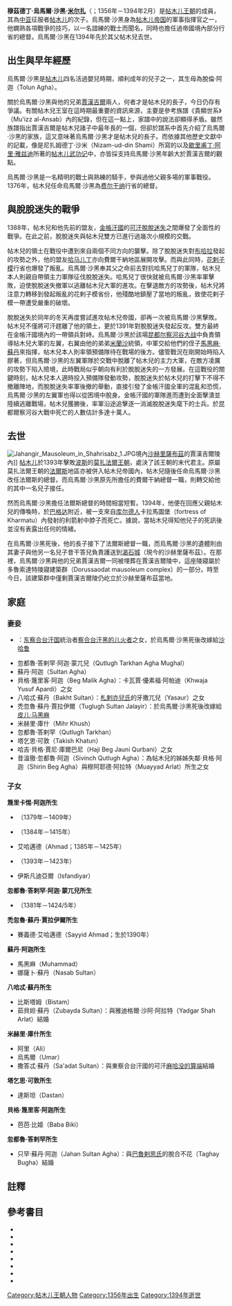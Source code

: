 {{for|[[莫卧儿帝国|莫卧儿帝国]]君主[[巴布尔|巴布尔]]的父親|烏馬爾·沙黑·米爾扎二世}}
{{Infobox royalty
|image           = Umarshayx.jpg
|alt = Umar Shaikh Mirza I
|name =烏馬爾·沙黑·米爾扎
|title = 帖木兒帝國王子
|birth_date      = 1356年
|birth_place     = 
|death_date      = 1394年2月（37－38歲）
|death_place     =今[[伊拉克|伊拉克]]卡拉馬圖堡
|place of burial=今[[乌兹别克斯坦|烏茲別克]][[沙赫里薩布茲|沙赫里薩布茲]]賈漢吉爾陵
|issue = [[烏馬爾·沙黑#家庭|見下文]]
|full name       = 穆茲德丁·烏馬爾·沙黑·米爾扎
|house           = [[帖木儿王朝|帖木儿王朝]]
|father          = [[帖木儿|帖木儿]]
|mother          =脫倫·阿迦
|religion        = [[伊斯兰教|伊斯兰教]]
}}
'''穆茲德丁·烏馬爾·沙黑·[[米尔扎|米尔扎]]'''{{sfnp|Barzegar|2000|p=17}}（{{lang-fa|عمر شیخ میرزا}}；1356年－1394年2月）是[[帖木儿王朝|帖木儿王朝]]的成員，其為[[中亚|中亚]]征服者[[帖木儿|帖木儿]]的次子。烏馬爾·沙黑身為[[帖木儿帝国|帖木儿帝国]]的軍事指揮官之一，他嫻熟各項戰爭的技巧，以一名諳練的戰士而聞名，同時也擔任過帝國境內部分行省的總督。烏馬爾·沙黑在1394年先於其父帖木兒去世。

==出生與早年經歷==
烏馬爾·沙黑是[[帖木儿|帖木儿]]四名活過嬰兒時期，順利成年的兒子之一，其生母為脫倫·阿迦（Tolun Agha）{{sfnp|Jamaluddin|1995|p=88}}。

關於烏馬爾·沙黑與他的兄弟[[贾汉吉尔_(帖木儿之子)|賈漢吉爾]]兩人，何者才是帖木兒的長子，今日仍存有爭議。有關帖木兒王室在這時期最重要的資訊來源，主要是參考族譜《貴顯世系》（Mu'izz al-Ansab）內的紀錄，但在這一點上，家譜中的說法卻顯得矛盾。雖然族譜指出賈漢吉爾是帖木兒諸子中最年長的一個，但卻於譜系中首先介紹了烏馬爾·沙黑的家族，這又意味著烏馬爾·沙黑才是帖木兒的長子。而依據其他歷史文獻中的記載，像是尼扎姆德丁·沙米（Nizam-ud-din Shami）所寫的{{le|勝利之書|Zafarnama (Shami biography)}}以及[[歇里甫丁·阿里·雅兹迪|歇里甫丁·阿里·雅兹迪]]所著的[[帖木儿武功记|帖木儿武功记]]中，亦皆採支持烏馬爾·沙黑年齡大於賈漢吉爾的觀點{{sfnp|Woods|1990|pp=1, 14}}。

烏馬爾·沙黑是一名精明的戰士與熟練的騎手，參與過他父親多場的軍事戰役{{sfnp|Karomatov|2001|p=57}}。1376年，帖木兒任命烏馬爾·沙黑為[[费尔干纳|费尔干纳]]行省的總督{{sfnp|Bretschneider|1888|p=256}}。

==與脫脫迷失的戰爭==
{{Main|脱脱迷失-帖木儿战争}}

1388年，帖木兒和他先前的盟友，[[金帳汗國|金帳汗國]]的[[可汗|可汗]][[脫脫迷失|脫脫迷失]]之間爆發了全面性的戰爭。在此之前，脫脫迷失與帖木兒雙方已進行過幾次小規模的交戰{{sfnp|Barzegar|2000|pp=10-13}}。

帖木兒的領土在戰役中遭到來自兩個不同方向的襲擊。除了脫脫迷失對[[布哈拉|布哈拉]]發起的攻勢之外，他的盟友[[哈马儿丁|哈马儿丁]]亦向費爾干納地區展開攻擊。而與此同時，[[花剌子模|花剌子模]]行省也爆發了叛亂。烏馬爾·沙黑奉其父之命前去對抗哈馬兒丁的軍隊，帖木兒本人則親自帶領主力軍隊征伐脫脫迷失。哈馬兒丁很快就被烏馬爾·沙黑率軍擊敗，迫使脫脫迷失撤軍以逃離帖木兒大軍的進攻。在擊退敵方的攻勢後，帖木兒將注意力轉移到發起叛亂的花剌子模省份，他殘酷地鎮壓了當地的叛亂，致使花剌子模一帶遭受嚴重的破壞{{sfnp|Barzegar|2000|pp=14-15}}。

脫脫迷失於同年的冬天再度嘗試進攻帖木兒帝國，卻再一次被烏馬爾·沙黑擊敗。帖木兒不僅將可汗趕離了他的領土，更於1391年對脫脫迷失發起反攻{{sfnp|Barzegar|2000|p=15}}。雙方最終在金帳汗國境內的{{le|窩瓦河地區|Volga region}}一帶領兵對峙。烏馬爾·沙黑於該場[[昆都尔察河谷大战|昆都尔察河谷大战]]中負責領導帖木兒大軍的左翼，右翼由他的弟弟[[米蘭沙|米蘭沙]]統領，中軍交給他們的侄子[[馬黑麻·蘇丹|馬黑麻·蘇丹]]來指揮，帖木兒本人則率領預備隊待在戰場的後方。儘管戰況在剛開始時陷入膠著，但烏馬爾·沙黑的左翼軍隊於交戰中脫離了帖木兒的主力大軍，在敵方凌厲的攻勢下陷入險境，此時戰局似乎朝向有利於脫脫迷失的一方發展。在這戰役的關鍵時刻，帖木兒本人適時投入預備隊發動攻勢，脫脫迷失於帖木兒的打擊下不得不撤離陣地，而脫脫迷失率軍後撤的舉動，直接引發了金帳汗國全軍的混亂和恐慌，烏馬爾·沙黑的左翼軍也得以從困境中脫身。金帳汗國的軍隊進而遭到全面擊潰並陸續逃離戰場，帖木兒獲勝後，率軍沿途追擊逐一消滅脫脫迷失麾下的士兵。於昆都爾察河谷大戰中死亡的人數估計多達十萬人{{sfnp|Marozzi|2012|pp=183–90}}。

==去世==
[[File:Jahangir_Mausoleum_in_Shahrisabz_1.JPG|thumb]]境內[[沙赫里薩布茲|沙赫里薩布茲]]的賈漢吉爾陵內]]
[[帖木儿|帖木儿]]於1393年擊敗[[波斯|波斯]]的[[莫扎法爾王朝|莫扎法爾王朝]]，處決了該王朝的末代君主{{le|沙阿·曼蘇爾|Shah Mansur (Muzaffarid)}}。原屬莫扎法爾王朝的[[法爾斯省|法爾斯]]地區亦被併入帖木兒帝國內，帖木兒隨後任命烏馬爾·沙黑改任法爾斯的總督{{sfnp|Barzegar|2000|p=15}}。而烏馬爾·沙黑原先所擔任的費爾干納總督一職，則轉交給他的其中一名兒子{{le|昔干答兒|Iskandar (Timurid dynasty)}}接任{{sfnp|Bretschneider|1888|p=256}}。

然而烏馬爾·沙黑擔任法爾斯總督的時間相當短暫。1394年，他便在回應父親帖木兒的傳喚時，於[[巴格达|巴格达]]附近，被一支來自[[库尔德人|库尔德人]]卡拉馬圖堡（fortress of Kharmatu）內發射的利箭射中脖子而死亡{{sfnp|Barzegar|2000|p=15}}{{sfnp|Karomatov|2001|p=57}}。據說，當帖木兒得知他兒子的死訊後並沒有表露出任何的情緒{{sfnp|Marozzi|2012|p=240}}。

在烏馬爾·沙黑死後，他的長子{{le|皮兒·馬黑麻 (烏馬爾·沙黑之子)|Pir Muhammad (son of Umar Shaikh)|皮兒·馬黑麻}}接下了法爾斯總督一職，而烏馬爾·沙黑的遺體則由其妻子與他另一名兒子昔干答兒負責護送到[[沙赫里薩布茲|渴石城]]（現今的沙赫里薩布茲）{{sfnp|Brend|2013|p=43}}。在那裡，烏馬爾·沙黑與他的兄弟賈漢吉爾一同被埋葬在賈漢吉爾陵中，這座陵寢屬於多魯索達特陵寢建築群（Dorussaodat mausoleum complex）的一部分。時至今日，該建築群中僅剩賈漢吉爾陵仍屹立於沙赫里薩布茲當地{{sfnp|King|Noble|Humphreys|1996|p=311}}。

==家庭==
===妻妾===
*{{le|篾里卡惕·阿迦|Malikat Agha}}：[[东察合台汗国|东察合台汗国]]統治者[[察合台汗|察合台汗]][[黑的儿火者|黑的儿火者]]之女，於烏馬爾·沙黑死後改嫁給[[沙哈鲁|沙哈鲁]]
*忽都魯·答剌罕·阿迦·蒙兀兒（Qutlugh Tarkhan Agha Mughal）
*蘇丹·阿迦（Sultan Agha）
*貝格·篾里客·阿迦（Beg Malik Agha）：卡瓦賈·優素福·阿帕迪（Khwaja Yusuf Apardi）之女
*八哈忒·蘇丹（Bakht Sultan）：[[札剌亦兒|札剌亦兒氏]]的牙撒兀兒（Yasaur）之女
*禿忽魯·蘇丹·賈拉伊爾（Tuglugh Sultan Jalayir）：於烏馬爾·沙黑死後改嫁給[[皮儿·马黑麻|皮儿·马黑麻]]
*米赫里·庫什（Mihr Khush）
*忽都魯·答剌罕（Qutlugh Tarkhan）
*塔乞思·可敦（Takish Khatun）
*哈吉·貝格·賈尼·庫爾巴尼（Haji Beg Jauni Qurbani）之女
*昔溫徹·忽都魯·阿迦（Sivinch Qutlugh Agha）：為帖木兒的姊姊失鄰·貝格·阿迦（Shirin Beg Agha）與穆阿耶德·阿拉特（Muayyad Arlat）所生之女{{sfnp|Woods|1990|p=20}}

===子女===
'''篾里卡惕·阿迦所生'''
*{{le|皮兒·馬黑麻 (烏馬爾·沙黑之子)|Pir Muhammad (son of Umar Shaikh)|皮兒·馬黑麻}}（1379年－1409年）
*{{le|昔干答兒|Iskandar (Timurid dynasty)}}（1384年－1415年）
*艾哈邁德（Ahmad；1385年－1425年）
*{{le|拜哈拉·米爾扎一世|Bayqara Mirza I|拜哈拉}}（1393年－1423年）
*伊斯凡迪亞爾（Isfandiyar）

'''忽都魯·答剌罕·阿迦·蒙兀兒所生'''
*{{le|羅思檀|Rustam Mirza}}（1381年－1424/5年）

'''禿忽魯·蘇丹·賈拉伊爾所生'''
*賽義德·艾哈邁德（Sayyid Ahmad；生於1390年）

'''蘇丹·阿迦所生'''
*馬黑麻（Muhammad）
*娜薩卜·蘇丹（Nasab Sultan）

'''八哈忒·蘇丹所生'''
*比斯塔姆（Bistam）
*茹貝妲·蘇丹（Zubayda Sultan）：與雅迪格爾·沙阿·阿拉特（Yadgar Shah Arlat）結婚

'''米赫里·庫什所生'''
*阿里（Ali）
*烏馬爾（Umar）
*撒答忒·蘇丹（Sa'adat Sultan）：與東察合台汗國的可汗[[麻哈没的算端|麻哈没的算端]]結婚

'''塔乞思·可敦所生'''
*達斯坦（Dastan）

'''貝格·篾里客·阿迦所生'''
*芭芭·比姬（Baba Biki）

'''忽都魯·答剌罕所生'''
*只罕·蘇丹·阿迦（Jahan Sultan Agha）：與[[巴魯剌思氏|巴魯剌思氏]]的脫合不花（Taghay Bugha）結婚{{sfnp|Woods|1990|pp=20-28}}

==註釋==
{{reflist}}

==參考書目==
*{{citation|first=Karim Najafi|last=Barzegar|title=Mughal-Iranian relations: during sixteenth century|url=https://books.google.com/books?id=bQduAAAAMAAJ|year=2000|publisher=Indian Bibliographies Bureau|isbn=978-81-85004-60-0|accessdate=2020-11-13|archive-date=2020-11-19|archive-url=https://web.archive.org/web/20201119231811/https://books.google.com/books?id=bQduAAAAMAAJ|dead-url=no}}
*{{citation|last=Brend|first=Barbara |title=Perspectives on Persian Painting: Illustrations to Amir Khusrau's Khamsah|url=https://books.google.com/books?id=SUH8AQAAQBAJ&pg=PA43|year=2013|publisher=Routledge|isbn=978-1-136-85411-8}}
*{{citation|last=Bretschneider|first=E.|title=Mediaeval Researches from Eastern Asiatic Sources: Notes en Chinese mediæval travellers to the west|url=https://archive.org/details/mediaevalresearc02bretuoft/page/256|volume=2|year=1888|publisher=Kegan Paul, Trench, Trübner|location=London}}
*{{citation|first=Syed|last=Jamaluddin|title=The state under Timur: a study in empire building|url=https://books.google.com/books?id=ARgXAQAAIAAJ|year=1995|publisher=Har-Anand}}
*{{citation|first=Ḣamidulla|last=Karomatov|title=Amir Temur in world history|url=https://books.google.com/books?id=bjdtAAAAMAAJ|year=2001|publisher=Shaq|accessdate=2020-11-13|archive-date=2020-11-19|archive-url=https://web.archive.org/web/20201119174318/https://books.google.com/books?id=bjdtAAAAMAAJ|dead-url=no}}
*{{citation|last1=King|first1=John S.|last2=Noble|first2=John|last3=Humphreys|first3=Andrew|title=Central Asia.: Kasachstan, Usbekistan, Turkmenien, Kirgisien, Tadschikistan.|url=https://books.google.com/books?id=8csuAQAAIAAJ|year=1996|publisher=Lonely Planet Publications|isbn=978-0-86442-358-0|accessdate=2020-11-13|archive-date=2020-11-19|archive-url=https://web.archive.org/web/20201119175224/https://books.google.com/books?id=8csuAQAAIAAJ|dead-url=no}}
*{{citation|last=Marozzi|first=Justin|authorlink=Justin Marozzi|title=Tamerlane: Sword of Islam, Conqueror of the World|url=https://books.google.com/books?id=802YbRBPGRYC|year=2012|publisher=HarperCollins Publishers|isbn=978-0-00-736973-7}}
*{{citation|first=John E.|last=Woods|authorlink=John E. Woods (historian)|title=The Timurid dynasty|url=https://books.google.com/books?id=0XcMAQAAMAAJ|year=1990|publisher=Indiana University, Research Institute for Inner Asian Studies|accessdate=2020-11-13|archive-date=2020-06-03|archive-url=https://web.archive.org/web/20200603063603/https://books.google.com/books?id=0XcMAQAAMAAJ|dead-url=no}}

[[Category:帖木儿王朝人物|Category:帖木儿王朝人物]]
[[Category:1356年出生|Category:1356年出生]]
[[Category:1394年逝世|Category:1394年逝世]]